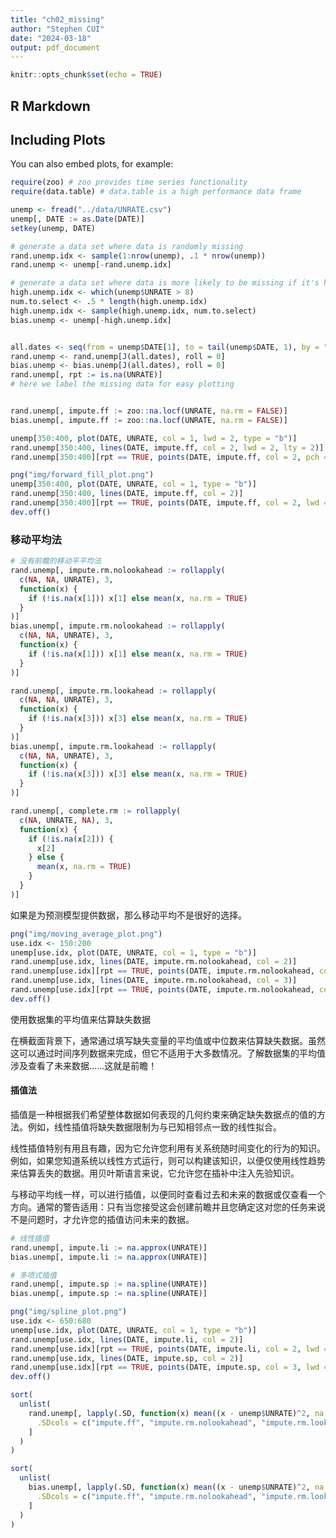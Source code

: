 ```yaml
---
title: "ch02_missing"
author: "Stephen CUI"
date: "2024-03-18"
output: pdf_document
---
```


```r
knitr::opts_chunk$set(echo = TRUE)
```

## R Markdown

## Including Plots

You can also embed plots, for example:

```r
require(zoo) # zoo provides time series functionality
require(data.table) # data.table is a high performance data frame

unemp <- fread("../data/UNRATE.csv")
unemp[, DATE := as.Date(DATE)]
setkey(unemp, DATE)

# generate a data set where data is randomly missing
rand.unemp.idx <- sample(1:nrow(unemp), .1 * nrow(unemp))
rand.unemp <- unemp[-rand.unemp.idx]

# generate a data set where data is more likely to be missing if it's high
high.unemp.idx <- which(unemp$UNRATE > 8)
num.to.select <- .5 * length(high.unemp.idx)
high.unemp.idx <- sample(high.unemp.idx, num.to.select)
bias.unemp <- unemp[-high.unemp.idx]


all.dates <- seq(from = unemp$DATE[1], to = tail(unemp$DATE, 1), by = "months")
rand.unemp <- rand.unemp[J(all.dates), roll = 0]
bias.unemp <- bias.unemp[J(all.dates), roll = 0]
rand.unemp[, rpt := is.na(UNRATE)]
# here we label the missing data for easy plotting


rand.unemp[, impute.ff := zoo::na.locf(UNRATE, na.rm = FALSE)]
bias.unemp[, impute.ff := zoo::na.locf(UNRATE, na.rm = FALSE)]

unemp[350:400, plot(DATE, UNRATE, col = 1, lwd = 2, type = "b")]
rand.unemp[350:400, lines(DATE, impute.ff, col = 2, lwd = 2, lty = 2)]
rand.unemp[350:400][rpt == TRUE, points(DATE, impute.ff, col = 2, pch = 6, cex = 2)]
```


```r
png("img/forward_fill_plot.png")
unemp[350:400, plot(DATE, UNRATE, col = 1, type = "b")]
rand.unemp[350:400, lines(DATE, impute.ff, col = 2)]
rand.unemp[350:400][rpt == TRUE, points(DATE, impute.ff, col = 2, lwd = 3)]
dev.off()
```

### 移动平均法

```r
# 没有前瞻的移动平平均法
rand.unemp[, impute.rm.nolookahead := rollapply(
  c(NA, NA, UNRATE), 3,
  function(x) {
    if (!is.na(x[1])) x[1] else mean(x, na.rm = TRUE)
  }
)]
bias.unemp[, impute.rm.nolookahead := rollapply(
  c(NA, NA, UNRATE), 3,
  function(x) {
    if (!is.na(x[1])) x[1] else mean(x, na.rm = TRUE)
  }
)]
```

```r
rand.unemp[, impute.rm.lookahead := rollapply(
  c(NA, NA, UNRATE), 3,
  function(x) {
    if (!is.na(x[3])) x[3] else mean(x, na.rm = TRUE)
  }
)]
bias.unemp[, impute.rm.lookahead := rollapply(
  c(NA, NA, UNRATE), 3,
  function(x) {
    if (!is.na(x[3])) x[3] else mean(x, na.rm = TRUE)
  }
)]
```

```r
rand.unemp[, complete.rm := rollapply(
  c(NA, UNRATE, NA), 3,
  function(x) {
    if (!is.na(x[2])) {
      x[2]
    } else {
      mean(x, na.rm = TRUE)
    }
  }
)]
```
如果是为预测模型提供数据，那么移动平均不是很好的选择。
```r
png("img/moving_average_plot.png")
use.idx <- 150:200
unemp[use.idx, plot(DATE, UNRATE, col = 1, type = "b")]
rand.unemp[use.idx, lines(DATE, impute.rm.nolookahead, col = 2)]
rand.unemp[use.idx][rpt == TRUE, points(DATE, impute.rm.nolookahead, col = 2, lwd = 3)]
rand.unemp[use.idx, lines(DATE, impute.rm.nolookahead, col = 3)]
rand.unemp[use.idx][rpt == TRUE, points(DATE, impute.rm.nolookahead, col = 3, lwd = 3)]
dev.off()
```

使用数据集的平均值来估算缺失数据

在横截面背景下，通常通过填写缺失变量的平均值或中位数来估算缺失数据。虽然这可以通过时间序列数据来完成，但它不适用于大多数情况。了解数据集的平均值涉及查看了未来数据……这就是前瞻！

#### 插值法

插值是一种根据我们希望整体数据如何表现的几何约束来确定缺失数据点的值的方法。例如，线性插值将缺失数据限制为与已知相邻点一致的线性拟合。

线性插值特别有用且有趣，因为它允许您利用有关系统随时间变化的行为的知识。例如，如果您知道系统以线性方式运行，则可以构建该知识，以便仅使用线性趋势来估算丢失的数据。用贝叶斯语言来说，它允许您在插补中注入先验知识。

与移动平均线一样，可以进行插值，以便同时查看过去和未来的数据或仅查看一个方向。通常的警告适用：只有当您接受这会创建前瞻并且您确定这对您的任务来说不是问题时，才允许您的插值访问未来的数据。

```r
# 线性插值
rand.unemp[, impute.li := na.approx(UNRATE)]
bias.unemp[, impute.li := na.approx(UNRATE)]

# 多项式插值
rand.unemp[, impute.sp := na.spline(UNRATE)]
bias.unemp[, impute.sp := na.spline(UNRATE)]

png("img/spline_plot.png")
use.idx <- 650:680
unemp[use.idx, plot(DATE, UNRATE, col = 1, type = "b")]
rand.unemp[use.idx, lines(DATE, impute.li, col = 2)]
rand.unemp[use.idx][rpt == TRUE, points(DATE, impute.li, col = 2, lwd = 3)]
rand.unemp[use.idx, lines(DATE, impute.sp, col = 2)]
rand.unemp[use.idx][rpt == TRUE, points(DATE, impute.sp, col = 3, lwd = 3)]
dev.off()
```

```r
sort(
  unlist(
    rand.unemp[, lapply(.SD, function(x) mean((x - unemp$UNRATE)^2, na.rm = TRUE)),
      .SDcols = c("impute.ff", "impute.rm.nolookahead", "impute.rm.lookahead", "impute.li", "impute.sp")
    ]
  )
)
```

```r
sort(
  unlist(
    bias.unemp[, lapply(.SD, function(x) mean((x - unemp$UNRATE)^2, na.rm = TRUE)),
      .SDcols = c("impute.ff", "impute.rm.nolookahead", "impute.rm.lookahead", "impute.li", "impute.sp")
    ]
  )
)
```
